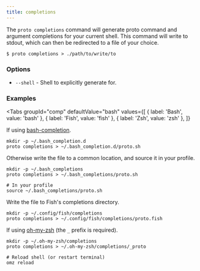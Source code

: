 ```yaml
---
title: completions
---
```



The `proto completions` command will generate proto command and argument completions for your
current shell. This command will write to stdout, which can then be redirected to a file of your
choice.

```shell
$ proto completions > ./path/to/write/to
```

### Options

- `--shell` - Shell to explicitly generate for.

### Examples

<Tabs
  groupId="comp"
  defaultValue="bash"
  values={[
    { label: 'Bash', value: 'bash' },
    { label: 'Fish', value: 'fish' },
    { label: 'Zsh', value: 'zsh' },
  ]}
>
<TabItem value="bash">

If using [bash-completion](https://github.com/scop/bash-completion).

```shell
mkdir -p ~/.bash_completion.d
proto completions > ~/.bash_completion.d/proto.sh
```

Otherwise write the file to a common location, and source it in your profile.

```shell
mkdir -p ~/.bash_completions
proto completions > ~/.bash_completions/proto.sh

# In your profile
source ~/.bash_completions/proto.sh
```

</TabItem>
<TabItem value="fish">

Write the file to Fish's completions directory.

```shell
mkdir -p ~/.config/fish/completions
proto completions > ~/.config/fish/completions/proto.fish
```

</TabItem>
<TabItem value="zsh">

If using [oh-my-zsh](https://ohmyz.sh/) (the `_` prefix is required).

```shell
mkdir -p ~/.oh-my-zsh/completions
proto completions > ~/.oh-my-zsh/completions/_proto

# Reload shell (or restart terminal)
omz reload
```

</TabItem>
</Tabs>

